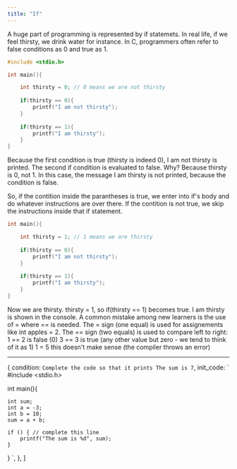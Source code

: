 ```yaml
---
title: "If"
---
```

A huge part of programming is represented by if statemets. In real life, if we feel thirsty, we drink water for instance. 
In C, programmers often refer to false conditions as 0 and true as 1. 

```c
#include <stdio.h>

int main(){

	int thirsty = 0; // 0 means we are not thirsty
	
	if(thirsty == 0){
		printf("I am not thirsty");
	}
	
	if(thirsty == 1){
		printf("I am thirsty");
	}
}
```

Because the first condition is true (thirsty is indeed 0), I am not thirsty is printed. 
The second if condition is evaluated to false. Why? Because thirsty is 0, not 1. In this case, the message I am thirsty is not printed, because the condition is false.

So, if the contition inside the parantheses is true, we enter into if's body and do whatever instructions are over there. If the contition is not true, we skip the instructions inside that if statement.

```c
int main(){

	int thirsty = 1; // 1 means we are thirsty
	
	if(thirsty == 0){
		printf("I am not thirsty");
	}
	
	if(thirsty == 1){
		printf("I am thirsty");
	}
}
```

Now we are thirsty. thirsty = 1, so if(thirsty == 1) becomes true. I am thirsty is shown in  the console. A common mistake among new learners is the use of = where == is needed. 
The = sign (one equal) is used for assignements like int apples = 2.
The == sign (two equals) is used to compare left to right:
1 == 2 is false (0)
3 == 3 is true (any other value but zero - we tend to think of it as 1)
1 = 5 this doesn't make sense (the compiler throws an error)

************************************


  {
    condition: `Complete the code so that it prints The sum is 7`,
    init_code: `
#include <stdio.h>

int main(){

	int sum;
	int a = -3;
	int b = 10;
	sum = a + b;
	
	if () { // complete this line
		printf("The sum is %d", sum);
	}
}
`,
  },
]

